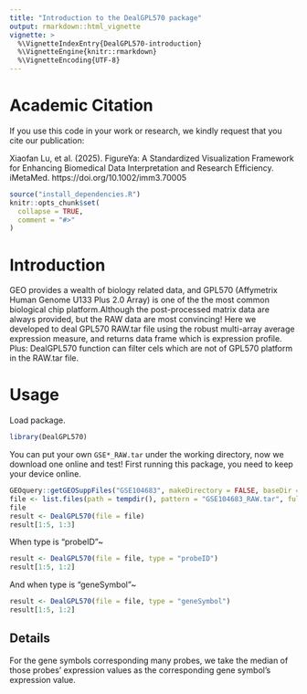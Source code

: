 ```yaml
---
title: "Introduction to the DealGPL570 package"
output: rmarkdown::html_vignette
vignette: >
  %\VignetteIndexEntry{DealGPL570-introduction}
  %\VignetteEngine{knitr::rmarkdown}
  %\VignetteEncoding{UTF-8}
---
```

# Academic Citation
If you use this code in your work or research, we kindly request that you cite our publication:

Xiaofan Lu, et al. (2025). FigureYa: A Standardized Visualization Framework for Enhancing Biomedical Data Interpretation and Research Efficiency. iMetaMed. https://doi.org/10.1002/imm3.70005


```r
source("install_dependencies.R")
knitr::opts_chunk$set(
  collapse = TRUE,
  comment = "#>"
)
```
# Introduction

GEO provides a wealth of biology related data, and GPL570 (Affymetrix Human Genome U133 Plus 2.0 Array) is one of the the most common biological chip platform.Although the post-processed matrix data are always provided, but the RAW data are most convincing!
Here we developed to deal GPL570 RAW.tar file using the robust multi-array average expression measure, and returns data frame which is expression profile.
Plus: DealGPL570 function can filter cels which are not of GPL570 platform in the RAW.tar file.

# Usage

Load package.

```r
library(DealGPL570)
```

You can put your own `GSE*_RAW.tar` under the working directory, now we download one online and test!
First running this package, you need to keep your device online.

```r
GEOquery::getGEOSuppFiles("GSE104683", makeDirectory = FALSE, baseDir = tempdir())
file <- list.files(path = tempdir(), pattern = "GSE104683_RAW.tar", full.names = TRUE)
file
result <- DealGPL570(file = file)
result[1:5, 1:3]
```

When type is "probeID"~

```r
result <- DealGPL570(file = file, type = "probeID")
result[1:5, 1:2]
```

And when type is "geneSymbol"~

```r
result <- DealGPL570(file = file, type = "geneSymbol")
result[1:5, 1:2]
```


## Details

For the gene symbols corresponding many probes, we take the median of those probes' expression values as the corresponding gene symbol's expression value.
